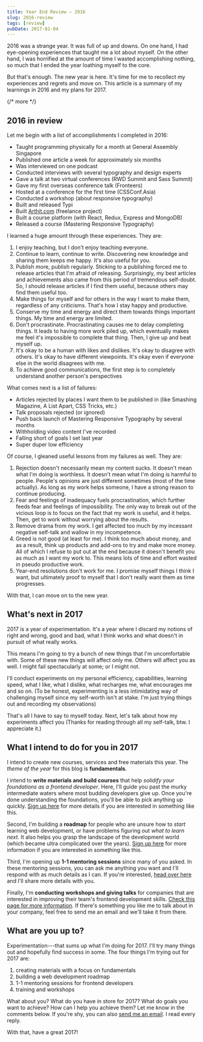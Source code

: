 ```yaml
---
title: Year End Review – 2016
slug: 2016-review
tags: [review]
pubDate: 2017-01-04
---
```


2016 was a strange year. It was full of up and downs. On one hand, I had eye-opening experiences that taught me a lot about myself. On the other hand, I was horrified at the amount of time I wasted accomplishing nothing, so much that I ended the year loathing myself to the core.

But that's enough. The new year is here. It's time for me to recollect my experiences and regrets and move on. This article is a summary of my learnings in 2016 and my plans for 2017.

{/* more */}

## 2016 in review

Let me begin with a list of accomplishments I completed in 2016:

- Taught programming physically for a month at General Assembly Singapore
- Published one article a week for approximately six months
- Was interviewed on one podcast
- Conducted interviews with several typography and design experts
- Gave a talk at two virtual conferences (RWD Summit and Sass Summit)
- Gave my first overseas conference talk (Fronteers)
- Hosted at a conference for the first time (CSSConf.Asia)
- Conducted a workshop (about responsive typography)
- Built and released Typi
- Built [Arthit.com](http://arthit.com) (freelance project)
- Built a course platform (with React, Redux, Express and MongoDB)
- Released a course (Mastering Responsive Typography)

I learned a huge amount through these experiences. They are:

1. I enjoy teaching, but I don't enjoy teaching everyone.
2. Continue to learn, continue to write. Discovering new knowledge and sharing them keeps me happy. It's also useful for you.
3. Publish more, publish regularly. Sticking to a publishing forced me to release articles that I'm afraid of releasing. Surprisingly, my best articles and achievements also came from this period of tremendous self-doubt. So, I should release articles if I find them useful, because others may find them useful too.
4. Make things for myself and for others in the way I want to make them, regardless of any criticisms. That's how I stay happy and productive.
5. Conserve my time and energy and direct them towards things important things. My time and energy are limited.
6. Don't procrastinate. Procrastinating causes me to delay completing things. It leads to having more work piled up, which eventually makes me feel it's impossible to complete that thing. Then, I give up and beat myself up.
7. It's okay to be a human with likes and dislikes. It's okay to disagree with others. It's okay to have different viewpoints. It's okay even if everyone else in the world disagrees with me.
8. To achieve good communications, the first step is to completely understand another person's perspectives

What comes next is a list of failures:

- Articles rejected by places I want them to be published in (like Smashing Magazine, A List Apart, CSS Tricks, etc.)
- Talk proposals rejected (or ignored)
- Push back launch of Mastering Responsive Typography by several months
- Withholding video content I've recorded
- Falling short of goals I set last year
- Super duper low efficiency

Of course, I gleaned useful lessons from my failures as well. They are:

1. Rejection doesn't necessarily mean my content sucks. It doesn't mean what I'm doing is worthless. It doesn't mean what I'm doing is harmful to people. People's opinions are just different sometimes (most of the time actually). As long as my work helps someone, I have a strong reason to continue producing.
2. Fear and feelings of inadequacy fuels procrastination, which further feeds fear and feelings of impossibility. The only way to break out of the vicious loop is to focus on the fact that my work is useful, and it helps. Then, get to work without worrying about the results.
3. Remove drama from my work. I get affected too much by my incessant negative self-talk and wallow in my incompetence.
4. Greed is not good (at least for me). I think too much about money, and as a result, think up products and add-ons to try and make more money. All of which I refuse to put out at the end because it doesn't benefit you as much as I want my work to. This means lots of time and effort wasted in pseudo productive work.
5. Year-end resolutions don't work for me. I promise myself things I think I want, but ultimately proof to myself that I don't really want them as time progresses.

With that, I can move on to the new year.

## What's next in 2017

2017 is a year of experimentation. It's a year where I discard my notions of right and wrong, good and bad, what I think works and what doesn't in pursuit of what really works.

This means I'm going to try a bunch of new things that I'm uncomfortable with. Some of these new things will affect only me. Others will affect you as well. I might fail spectacularly at some; or I might not.

I'll conduct experiments on my personal efficiency, capabilities, learning speed, what I like, what I dislike, what recharges me, what encourages me and so on. (To be honest, experimenting is a less intimidating way of challenging myself since my self-worth isn't at stake. I'm just trying things out and recording my observations)

That's all I have to say to myself today. Next, let's talk about how my experiments affect you (Thanks for reading through all my self-talk, btw. I appreciate it.)

## What I intend to do for you in 2017

I intend to create new courses, services and free materials this year. The _theme of the year_ for this blog is **fundamentals**.

I intend to **write materials and build courses** that help _solidify your foundations as a frontend developer_. Here, I'll guide you past the murky intermediate waters where most budding developers give up. Once you're done understanding the foundations, you'll be able to pick anything up quickly. [Sign up here](/fundamentals) for more details if you are interested in something like this.

Second, I'm building a **roadmap** for people who are unsure how to _start_ learning web development, or have problems figuring out _what to learn next_. It also helps you grasp the landscape of the development world (which became ultra complicated over the years). [Sign up here](/roadmap) for more information if you are interested in something like this.

Third, I'm opening up **1-1 mentoring sessions** since many of you asked. In these mentoring sessions, you can ask me anything you want and I'll respond with as much details as I can. If you're interested, [head over here](/mentoring) and I'll share more details with you.

Finally, I'm **conducting workshops and giving talks** for companies that are interested in improving their team's frontend development skills. [Check this page for more information](/training-and-workshops). If there's something you like me to talk about in your company, feel free to send me an email and we'll take it from there.

## What are you up to?

Experimentation---that sums up what I'm doing for 2017. I'll try many things out and hopefully find success in some. The four things I'm trying out for 2017 are:

1. creating materials with a focus on fundamentals
2. building a web development roadmap
3. 1-1 mentoring sessions for frontend developers
4. training and workshops

What about you? What do you have in store for 2017? What do goals you want to achieve? How can I help you achieve them? Let me know in the comments below. If you're shy, you can also [send me an email](mailto:zell@zellwk.com). I read every reply.

With that, have a great 2017!
